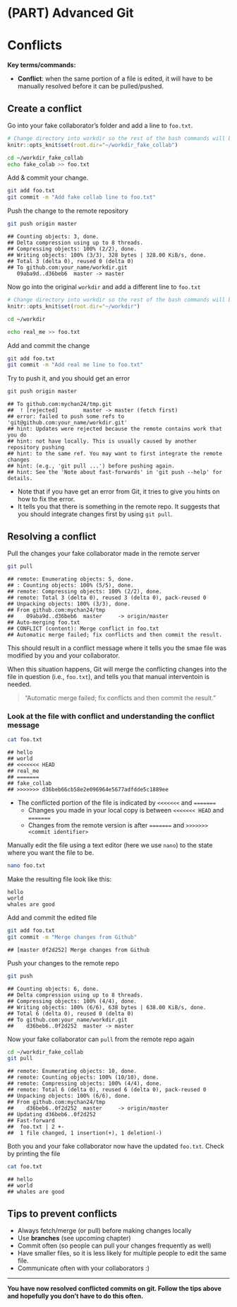 # (PART) Advanced Git {-}

# Conflicts

**Key terms/commands:**

* **Conflict**: when the same portion of a file is edited, it will have to be manually resolved before it can be pulled/pushed.

## Create a conflict

Go into your fake collaborator's folder and add a line to `foo.txt`.

```r
# Change directory into workdir so the rest of the bash commands will be run in it
knitr::opts_knit$set(root.dir="~/workdir_fake_collab")
```

```bash
cd ~/workdir_fake_collab
echo fake_colab >> foo.txt
```

Add & commit your change.

```bash
git add foo.txt
git commit -m "Add fake collab line to foo.txt"
```

Push the change to the remote repository

```bash
git push origin master
```


```
## Counting objects: 3, done.
## Delta compression using up to 8 threads.
## Compressing objects: 100% (2/2), done.
## Writing objects: 100% (3/3), 328 bytes | 328.00 KiB/s, done.
## Total 3 (delta 0), reused 0 (delta 0)
## To github.com:your_name/workdir.git
   09aba9d..d36beb6  master -> master
```

Now go into the original `workdir` and add a different line to `foo.txt`
```r
# Change directory into workdir so the rest of the bash commands will be run in it
knitr::opts_knit$set(root.dir="~/workdir")
```

```bash
cd ~/workdir

echo real_me >> foo.txt
```

Add and commit the change

```bash
git add foo.txt
git commit -m "Add real me line to foo.txt"
```

Try to push it, and you should get an error

```bash
git push origin master
```

```
## To github.com:mychan24/tmp.git
##  ! [rejected]        master -> master (fetch first)
## error: failed to push some refs to 'git@github.com:your_name/workdir.git'
## hint: Updates were rejected because the remote contains work that you do
## hint: not have locally. This is usually caused by another repository pushing
## hint: to the same ref. You may want to first integrate the remote changes
## hint: (e.g., 'git pull ...') before pushing again.
## hint: See the 'Note about fast-forwards' in 'git push --help' for details.
```

* Note that if you have get an error from Git, it tries to give you hints on how to fix the error. 
* It tells you that there is something in the remote repo. It suggests that you should integrate changes first by using `git pull`. 

## Resolving a conflict

Pull the changes your fake collaborator made in the remote server

```bash
git pull
```

```
## remote: Enumerating objects: 5, done.
## : Counting objects: 100% (5/5), done.
## remote: Compressing objects: 100% (2/2), done.
## remote: Total 3 (delta 0), reused 3 (delta 0), pack-reused 0
## Unpacking objects: 100% (3/3), done.
## From github.com:mychan24/tmp
##    09aba9d..d36beb6  master     -> origin/master
## Auto-merging foo.txt
## CONFLICT (content): Merge conflict in foo.txt
## Automatic merge failed; fix conflicts and then commit the result.
```

This should result in a conflict message where it tells you the smae file was modified by you and your collaborator. 

When this situation happens, Git will merge the conflicting changes into the file in question (i.e., `foo.txt`), and tells you that manual interventoin is needed.

> "Automatic merge failed; fix conflicts and then commit the result."

### Look at the file with conflict and understanding the conflict message

```bash
cat foo.txt
```

```
## hello
## world
## <<<<<<< HEAD
## real_me
## =======
## fake_collab
## >>>>>>> d36beb66cb58e2e096964e5677adfdde5c1889ee
```

* The conflicted portion of the file is indicated by `<<<<<<<` and `=======`
  + Changes you made in your local copy is between `<<<<<<< HEAD` and `=======`
  + Changes from the remote version is after `=======` and `>>>>>>> <commit identifier>`

Manually edit the file using a text editor (here we use `nano`) to the state where you want the file to be.

```bash
nano foo.txt
```

Make the resulting file look like this:

```
hello
world
whales are good
```

Add and commit the edited file

```bash
git add foo.txt
git commit -m "Merge changes from Github"
```

```
## [master 0f2d252] Merge changes from Github
```

Push your changes to the remote repo

```bash
git push
```

```
## Counting objects: 6, done.
## Delta compression using up to 8 threads.
## Compressing objects: 100% (4/4), done.
## Writing objects: 100% (6/6), 638 bytes | 638.00 KiB/s, done.
## Total 6 (delta 0), reused 0 (delta 0)
## To github.com:your_name/workdir.git
##    d36beb6..0f2d252  master -> master
```

Now your fake collaborator can `pull` from the remote repo again

```bash
cd ~/workdir_fake_collab
git pull
```

```
## remote: Enumerating objects: 10, done.
## remote: Counting objects: 100% (10/10), done.
## remote: Compressing objects: 100% (4/4), done.
## remote: Total 6 (delta 0), reused 6 (delta 0), pack-reused 0
## Unpacking objects: 100% (6/6), done.
## From github.com:mychan24/tmp
##    d36beb6..0f2d252  master     -> origin/master
## Updating d36beb6..0f2d252
## Fast-forward
##  foo.txt | 2 +-
##  1 file changed, 1 insertion(+), 1 deletion(-)
```

Both you and your fake collaborator now have the updated `foo.txt`. Check by printing the file

```bash
cat foo.txt
```

```
## hello
## world
## whales are good
```


## Tips to prevent conflicts

* Always fetch/merge (or pull) before making changes locally
* Use **branches** (see upcoming chapter)
* Commit often (so people can pull your changes frequently as well)
* Have smaller files, so it is less likely for multiple people to edit the same file. 
* Communicate often with your collaborators :) 

***
**You have now resolved conflicted commits on git. Follow the tips above and hopefully you don't have to do this often.**
